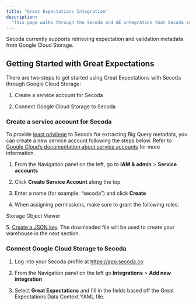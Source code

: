 ```yaml
---
title: "Great Expectations Integration"
description:
  "This page walks through the Secoda and GE integration that Secoda supports"
---
```


Secoda currently supports retrieving expectation and validation metadata from
Google Cloud Storage.

## Getting Started with Great Expectations

There are two steps to get started using Great Expectations with Secoda through
Google Cloud Storage:

1. Create a service account for Secoda

2. Connect Google Cloud Storage to Secoda

### Create a service account for Secoda

To provide
[least privilege](https://en.wikipedia.org/wiki/Principle%5Fof%5Fleast%5Fprivilege)
to Secoda for extracting Big Query metadata, you can create a new service
account following the steps below. Refer to
[Google Cloud’s documentation about service accounts](https://cloud.google.com/iam/docs/creating-managing-service-accounts)
for more information.

1. From the Navigation panel on the left, go to **IAM & admin** \> **Service
   accounts**

2. Click **Create Service Account** along the top

3. Enter a name (for example: “secoda”) and click **Create**

4. When assigning permissions, make sure to grant the following roles:

Storage Object Viewer

5\.
[Create a JSON key](https://cloud.google.com/iam/docs/creating-managing-service-account-keys).
The downloaded file will be used to create your warehouse in the next section.

### Connect Google Cloud Storage to Secoda

1. Log into your Secoda profile at https://app.secoda.co

2. From the Navigation panel on the left go **Integrations** \> **Add new
   integration**

3. Select **Great Expectations** and fill in the fields based off the Great
   Expectations Data Context YAML file.
